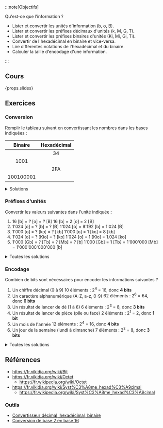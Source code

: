 :::note[Objectifs]

Qu'est-ce que l'information ?

- Lister et convertir les unités d'information (b, o, B).
- Lister et convertir les préfixes décimaux d'unités (k, M, G, T).
- Lister et convertir les préfixes binaires d'unités (Ki, Mi, Gi, Ti).
- Convertir de l'hexadécimal en binaire et vice-versa.
- Lire différentes notations de l'hexadécimal et du binaire.
- Calculer la taille d'encodage d'une information.

:::

## Cours

{props.slides}

## Exercices

### Conversion

Remplir le tableau suivant en convertissant les nombres dans les bases indiquées :

|  Binaire  | Hexadécimal |
| :-------: | :---------: |
|           |     34      |
|   1001    |             |
|           |     2FA     |
| 100100001 |             |

<details>
<summary>Solutions</summary>

|     Binaire     | Hexadécimal |
| :-------------: | :---------: |
|     11 0100     |   **34**    |
|    **1001**     |      9      |
|   1011111010    |   **2FA**   |
| **_100100001_** |     121     |

</details>

### Préfixes d'unités

Convertir les valeurs suivantes dans l'unité indiquée :

1. 16 [b] = ? [o] = ? [B]
   <Check>16 [b] = 2 [o] = 2 [B]</Check>
2. 1'024 [o] = ? [b] = ? [B]
   <Check>1'024 [o] = 8'192 [b] = 1'024 [B]</Check>
3. 1'000 [o] = ? [ko] = ? [kb]
   <Check>1'000 [o] = 1 [ko] = 8 [kb]</Check>
4. 1'024 [o] = ? [Kio] = ? [ko]
   <Check>1'024 [o] = 1 [Kio] = 1.024 [ko]</Check>
5. 1'000 [Gb] = ? [Tb] = ? [Mb] = ? [b]
   <Check>1'000 [Gb] = 1 [Tb] = 1'000'000 [Mb] = 1'000'000'000'000 [b]</Check>

<details>
<summary>Toutes les solutions</summary>

1. 16 [b] = 2 [o] = 2 [B]
2. 1'024 [o] = 8'192 [b] = 1'024 [B]
3. 1'000 [o] = 1 [ko] = 8 [kb]
4. 1'024 [o] = 1 [Kio] = 1.024 [ko]
5. 1'000 [Gb] = 1 [Tb] = 1'000'000 [Mb] = 1'000'000'000'000 [b]

</details>

### Encodage

Combien de bits sont nécessaires pour encoder les informations suivantes ?

1. Un chiffre décimal (0 à 9)
   <Check>
     10 éléments : 2<sup>4</sup> = 16, donc **4 bits**
   </Check>
2. Un caractère alphanumérique (A-Z, a-z, 0-9)
   <Check>
     62 éléments : 2<sup>6</sup> = 64, donc **6 bits**
   </Check>
3. Un résultat de lancer de dé (1 à 6)
   <Check>
     6 éléments : 2<sup>3</sup> = 8, donc **3 bits**
   </Check>
4. Un résultat de lancer de pièce (pile ou face)
   <Check>
     2 éléments : 2<sup>1</sup> = 2, donc **1 bit**
   </Check>
5. Un mois de l'année
   <Check>
     12 éléments : 2<sup>4</sup> = 16, donc **4 bits**
   </Check>
6. Un jour de la semaine (lundi à dimanche)
   <Check>
     7 éléments : 2<sup>3</sup> = 8, donc **3 bits**
   </Check>

<details>
<summary>Toutes les solutions</summary>

1. 10 éléments : 2<sup>4</sup> = 16, donc **4 bits**
2. 62 éléments : 2<sup>6</sup> = 64, donc **6 bits**
3. 6 éléments : 2<sup>3</sup> = 8, donc **3 bits**
4. 2 éléments : 2<sup>1</sup> = 2, donc **1 bit**
5. 12 éléments : 2<sup>4</sup> = 16, donc **4 bits**
6. 7 éléments : 2<sup>3</sup> = 8, donc **3 bits**

</details>

## Références

- https://fr.vikidia.org/wiki/Bit
- https://fr.vikidia.org/wiki/Octet
  - https://fr.wikipedia.org/wiki/Octet
- https://fr.vikidia.org/wiki/Syst%C3%A8me_hexad%C3%A9cimal
  - https://fr.wikipedia.org/wiki/Syst%C3%A8me_hexad%C3%A9cimal

### Outils

- [Convertisseur décimal, hexadécimal, binaire](https://sebastienguillon.com/test/javascript/convertisseur.html)
- [Conversion de base 2 en base 16](https://fr.wikihow.com/convertir-du-binaire-en-hexad%C3%A9cimal)
